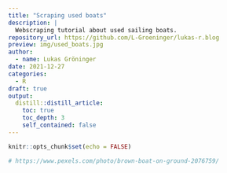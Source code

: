 ```yaml
---
title: "Scraping used boats"
description: |
  Webscraping tutorial about used sailing boats.
repository_url: https://github.com/L-Groeninger/lukas-r.blog
preview: img/used_boats.jpg
author:
  - name: Lukas Gröninger
date: 2021-12-27
categories:
  - R
draft: true
output:
  distill::distill_article:
    toc: true
    toc_depth: 3
    self_contained: false
---
```



```r
knitr::opts_chunk$set(echo = FALSE)
```


```r
# https://www.pexels.com/photo/brown-boat-on-ground-2076759/
```


 

